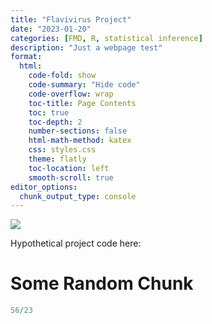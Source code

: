 ```yaml
---
title: "Flavivirus Project"
date: "2023-01-20"
categories: [FMD, R, statistical inference]
description: "Just a webpage test"
format:
  html:
    code-fold: show
    code-summary: "Hide code"
    code-overflow: wrap
    toc-title: Page Contents
    toc: true
    toc-depth: 2
    number-sections: false
    html-math-method: katex
    css: styles.css
    theme: flatly
    toc-location: left
    smooth-scroll: true
editor_options: 
  chunk_output_type: console
---
```


![](wnv_1.jpg){fig-alt="West Nile Virus (NIAID)"}

Hypothetical project code here:

# Some Random Chunk

```r

56/23
```